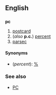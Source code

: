 ==English==
==={{abbreviation}}===
'''pc'''
<!-- These senses are to be found on 'PC', please do not re-add
#[[Personal Computer]]
#[[Police Constable]]
#[[Politically Correct]]
-->
#[[postcard]]
#(''also'' '''p.c.''') [[percent]]
#[[parsec]]

====Synonyms====
*(''percent''): [[%]]

===See also===
* [[PC]]